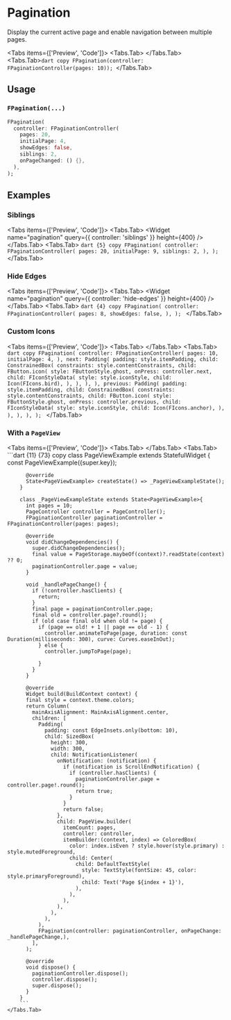 
# Pagination

Display the current active page and enable navigation between multiple pages.

<LinkBadgeGroup>
  <LinkBadge label="API Reference" href="https://pub.dev/documentation/forui/latest/forui.widgets.pagination/" />
</LinkBadgeGroup>

<Tabs items={['Preview', 'Code']}>
  <Tabs.Tab>
    <Widget name="pagination" height={400} />
  </Tabs.Tab>
  <Tabs.Tab>```dart copy FPagination(controller: FPaginationController(pages: 10)); ```</Tabs.Tab>
</Tabs>

## Usage

### `FPagination(...)`

```dart copy
FPagination(
  controller: FPaginationController(
    pages: 20,
    initialPage: 4,
    showEdges: false,
    siblings: 2,
    onPageChanged: () {},
  ),
);
```

## Examples

### Siblings

<Tabs items={['Preview', 'Code']}>
  <Tabs.Tab>
    <Widget name="pagination" query={{ controller: 'siblings' }} height={400} />
  </Tabs.Tab>
  <Tabs.Tab>
    ```dart {5} copy FPagination( controller: FPaginationController( pages: 20, initialPage: 9, siblings: 2, ), ); ```
  </Tabs.Tab>
</Tabs>

### Hide Edges

<Tabs items={['Preview', 'Code']}>
  <Tabs.Tab>
    <Widget name="pagination" query={{ controller: 'hide-edges' }} height={400} />
  </Tabs.Tab>
  <Tabs.Tab>
    ```dart {4} copy FPagination( controller: FPaginationController( pages: 8, showEdges: false, ), ); ```
  </Tabs.Tab>
</Tabs>

### Custom Icons

<Tabs items={['Preview', 'Code']}>
  <Tabs.Tab>
    <Widget name="pagination" variant="custom-icon" height={400} />
  </Tabs.Tab>
  <Tabs.Tab>
    ```dart copy FPagination( controller: FPaginationController( pages: 10, initialPage: 4, ), next: Padding( padding:
    style.itemPadding, child: ConstrainedBox( constraints: style.contentConstraints, child: FButton.icon( style:
    FButtonStyle.ghost, onPress: controller.next, child: FIconStyleData( style: style.iconStyle, child:
    Icon(FIcons.bird), ), ), ), ), previous: Padding( padding: style.itemPadding, child: ConstrainedBox( constraints:
    style.contentConstraints, child: FButton.icon( style: FButtonStyle.ghost, onPress: controller.previous, child:
    FIconStyleData( style: style.iconStyle, child: Icon(FIcons.anchor), ), ), ), ), ); ```
  </Tabs.Tab>
</Tabs>

### With a `PageView`

<Tabs items={['Preview', 'Code']}>
    <Tabs.Tab>
        <Widget name='pagination' variant='page-view' height={400}/>
    </Tabs.Tab>
    <Tabs.Tab>
        ```dart {11} {73} copy
        class PageViewExample extends StatefulWidget {
          const PageViewExample({super.key});

          @override
          State<PageViewExample> createState() => _PageViewExampleState();
        }

        class _PageViewExampleState extends State<PageViewExample>{
          int pages = 10;
          PageController controller = PageController();
          FPaginationController paginationController = FPaginationController(pages: pages);

          @override
          void didChangeDependencies() {
            super.didChangeDependencies();
            final value = PageStorage.maybeOf(context)?.readState(context) ?? 0;
            paginationController.page = value;
          }

          void _handlePageChange() {
            if (!controller.hasClients) {
              return;
            }
            final page = paginationController.page;
            final old = controller.page?.round();
            if (old case final old when old != page) {
              if (page == old! + 1 || page == old - 1) {
                controller.animateToPage(page, duration: const Duration(milliseconds: 300), curve: Curves.easeInOut);
              } else {
                controller.jumpToPage(page);

              }
            }
          }

          @override
          Widget build(BuildContext context) {
          final style = context.theme.colors;
          return Column(
            mainAxisAlignment: MainAxisAlignment.center,
            children: [
              Padding(
                padding: const EdgeInsets.only(bottom: 10),
                child: SizedBox(
                  height: 300,
                  width: 300,
                  child: NotificationListener(
                    onNotification: (notification) {
                      if (notification is ScrollEndNotification) {
                        if (controller.hasClients) {
                          paginationController.page = controller.page!.round();
                          return true;
                        }
                      }
                      return false;
                    },
                    child: PageView.builder(
                      itemCount: pages,
                      controller: controller,
                      itemBuilder:(context, index) => ColoredBox(
                        color: index.isEven ? style.hover(style.primary) : style.mutedForeground,
                        child: Center(
                          child: DefaultTextStyle(
                            style: TextStyle(fontSize: 45, color: style.primaryForeground),
                            child: Text('Page ${index + 1}'),
                          ),
                        ),
                      ),
                    ),
                  ),
                ),
              ),
              FPagination(controller: paginationController, onPageChange: _handlePageChange,),
            ],
          );

          @override
          void dispose() {
            paginationController.dispose();
            controller.dispose();
            super.dispose();
          }
        }
        ```
    </Tabs.Tab>

</Tabs>
